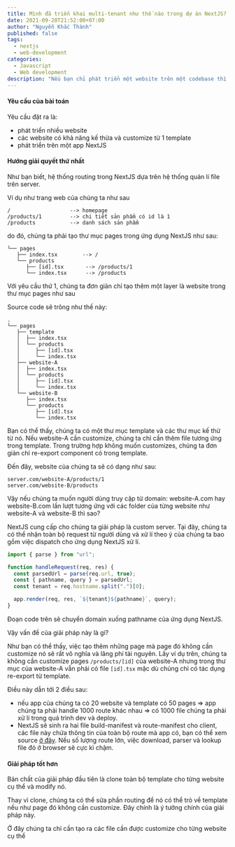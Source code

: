 ```yaml
---
title: Mình đã triển khai multi-tenant như thế nào trong dự án NextJS?
date: 2021-09-28T21:52:00+07:00
author: "Nguyễn Khắc Thành"
published: false
tags:
  - nextjs
  - web-development
categories:
  - Javascript
  - Web development
description: "Nếu bạn chỉ phát triển một website trên một codebase thì mọi chuyện thật đơn giản với đa số các web framework nhưng sẽ thế nào nếu bạn muốn phát triển cả một hệ thống các website chỉ với một codebase, cụ thể là trong NextJS. Đây là bài toán mình đã gặp phải trong công ty và đây là bài chia sẻ về hướng giải quyết của mình với vấn đề multi-tenant trong NextJS."
---
```


#### Yêu cầu của bài toán

Yêu cầu đặt ra là:

- phát triển nhiều website
- các website có khả năng kế thừa và customize từ 1 template
- phát triển trên một app NextJS

#### Hướng giải quyết thứ nhất

Như bạn biết, hệ thống routing trong NextJS dựa trên hệ thống quản lí file trên server.

Ví dụ như trang web của chúng ta như sau

```
/                   --> homepage
/products/1         --> chi tiết sản phẩm có id là 1
/products           --> danh sách sản phẩm
```

do đó, chúng ta phải tạo thư mục pages trong ứng dụng NextJS như sau:

```
└── pages
   ├── index.tsx        --> /
   └── products
      ├── [id].tsx       --> /products/1
      └── index.tsx      --> /products
```

Với yêu cầu thứ 1, chúng ta đơn giản chỉ tạo thêm một layer là website trong thư mục pages như sau

Source code sẽ trông như thế này:

```
.
└── pages
   ├── template
   │  ├── index.tsx
   │  └── products
   │     ├── [id].tsx
   │     └── index.tsx
   ├── website-A
   │  ├── index.tsx
   │  └── products
   │     ├── [id].tsx
   │     └── index.tsx
   └── website-B
      ├── index.tsx
      └── products
         ├── [id].tsx
         └── index.tsx
```

Bạn có thể thấy, chúng ta có một thư mục template và các thư mục kế thừ từ nó. Nếu website-A cần customize, chúng ta chỉ cần thêm file tương ứng trong template. Trong trường hợp không muốn customizes, chúng ta đơn giản chỉ re-export component có trong template.

Đến đây, website của chúng ta sẽ có dạng như sau:

```
server.com/website-A/products/1
server.com/website-B/products
```

Vậy nếu chúng ta muốn người dùng truy cập từ domain: website-A.com hay website-B.com lần lượt tương ứng với các folder của từng website như website-A và website-B thì sao?

NextJS cung cấp cho chúng ta giải pháp là custom server. Tại đây, chúng ta có thể nhận toàn bộ request từ người dùng và xử lí theo ý của chúng ta bao gồm việc dispatch cho ứng dụng NextJS xử lí.

```javascript
import { parse } from "url";

function handleRequest(req, res) {
  const parsedUrl = parse(req.url, true);
  const { pathname, query } = parsedUrl;
  const tenant = req.hostname.split(".")[0];

  app.render(req, res, `${tenant}${pathname}`, query);
}
```

Đoạn code trên sẽ chuyển domain xuống pathname của ứng dụng NextJS.

Vậy vấn đề của giải pháp này là gì?

Như bạn có thể thấy, việc tạo thêm những page mà page đó không cần customize nó sẽ rất vô nghĩa và lãng phí tài nguyên.
Lấy ví dụ trên, chúng ta không cần customize pages `/products/[id]` của website-A nhưng trong thư mục của website-A vẫn phải có file `[id].tsx` mặc dù chúng chỉ có tác dụng re-export từ template.

Điều này dẫn tới 2 điều sau:

- nếu app của chúng ta có 20 website và template có 50 pages => app chúng ta phải handle 1000 route khác nhau => có 1000 file chúng ta phải xử lí trong quá trình dev và deploy.
- NextJS sẽ sinh ra hai file build-manifest và route-manifest cho client, các file này chứa thông tin của toàn bộ route mà app có, bạn có thể xem source [ở đây](https://github.com/vercel/next.js/blob/v11.1.2/packages/next/build/webpack/plugins/build-manifest-plugin.ts). Nếu số lượng route lớn, việc download, parser và lookup file đó ở browser sẽ cực kì chậm.

#### Giải pháp tốt hơn

Bản chất của giải pháp đầu tiên là clone toàn bộ template cho từng website cụ thể và modify nó.

Thay vì clone, chúng ta có thể sửa phần routing để nó có thể trỏ về template nếu như page đó không cần customize. Đây chính là ý tưởng chính của giải pháp này.

Ở đây chúng ta chỉ cần tạo ra các file cần được customize cho từng website cụ thể
